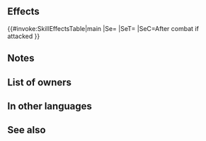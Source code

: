 {{About|skill Panic|the [[Status effect|status effect]]|Panic (status effect)}}
{{Weapon Infobox
|tagid=SID_パニック
|weaponType=Staff
|weaponName={{PAGENAME}}
|might=7
|range=2
|effect=After combat, if unit attacked, converts bonuses on foe into penalties through its next action.
|cost=150
|exclusive=0
|statModifiers=0,7,0,0,0
|next=Panic+
|promotionRarity=5
|promotionTier=2
|required=Assault
|properties=random_all
}}
==Effects==
{{#invoke:SkillEffectsTable|main
|Se={{SEt|Panic}}
|SeT={{Tgt|Foe}}
|SeC=After combat if<br>{{Tgt|Unit}} attacked
}}
==Notes==
{{IfUnitAttacked}}
{{Panic}}
==List of owners==
{{Skill Hero List}}
==In other languages==
{{OtherLanguages
|japanese=パニック
|german=Panik
|spanishEU=Pánico
|spanishLA=Pánico
|french=Panique
|italian=Panico
|chineseTW=慌亂
|portuguese=Pânico
}}
==See also==
{{See also skills|cond=Description LIKE '%if unit attacked%bonuses%into%penalties%' AND Description NOT LIKE '%【Null Panic】%' AND Exclusive='1'}}
{{Weapons Navbox}}